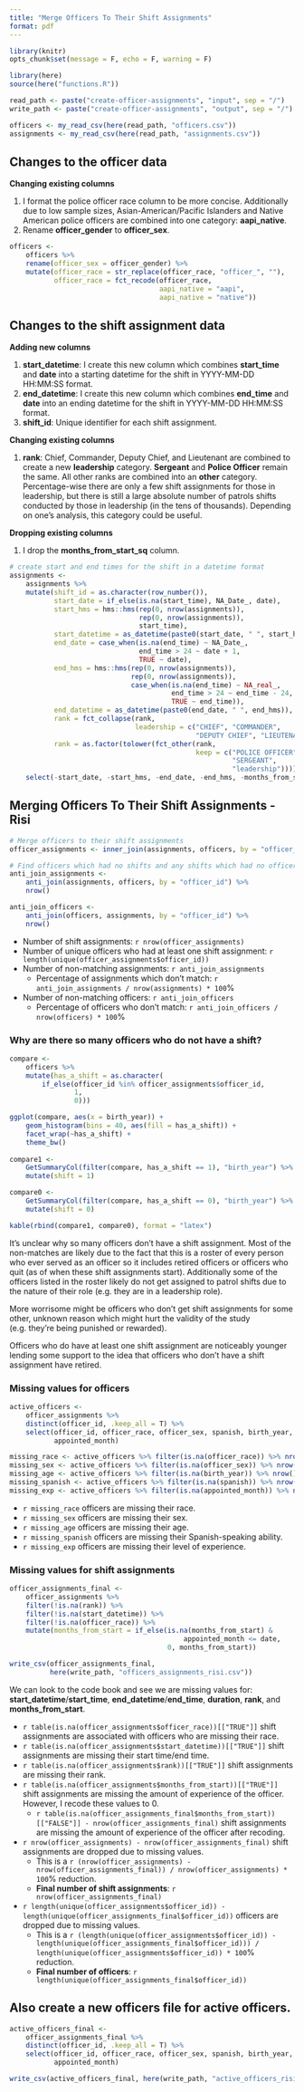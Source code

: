```yaml
---
title: "Merge Officers To Their Shift Assignments"
format: pdf
---
```


```r
library(knitr)
opts_chunk$set(message = F, echo = F, warning = F)

library(here)
source(here("functions.R"))

read_path <- paste("create-officer-assignments", "input", sep = "/")
write_path <- paste("create-officer-assignments", "output", sep = "/")

officers <- my_read_csv(here(read_path, "officers.csv"))
assignments <- my_read_csv(here(read_path, "assignments.csv"))
```

## Changes to the officer data

**Changing existing columns**

1.  I format the police officer race column to be more concise. Additionally due to low sample sizes, Asian-American/Pacific Islanders and Native American police officers are combined into one category: **aapi_native**.
2.  Rename **officer_gender** to **officer_sex**.

```r
officers <-
    officers %>%
    rename(officer_sex = officer_gender) %>%
    mutate(officer_race = str_replace(officer_race, "officer_", ""),
           officer_race = fct_recode(officer_race,
                                     aapi_native = "aapi",
                                     aapi_native = "native"))
```

## Changes to the shift assignment data

**Adding new columns**

1.  **start_datetime**: I create this new column which combines **start_time** and **date** into a starting datetime for the shift in YYYY-MM-DD HH:MM:SS format.
2.  **end_datetime**: I create this new column which combines **end_time** and **date** into an ending datetime for the shift in YYYY-MM-DD HH:MM:SS format.
3.  **shift_id**: Unique identifier for each shift assignment.

**Changing existing columns**

1.  **rank**: Chief, Commander, Deputy Chief, and Lieutenant are combined to create a new **leadership** category. **Sergeant** and **Police Officer** remain the same. All other ranks are combined into an **other** category. Percentage-wise there are only a few shift assignments for those in leadership, but there is still a large absolute number of patrols shifts conducted by those in leadership (in the tens of thousands). Depending on one's analysis, this category could be useful.

**Dropping existing columns**

1.  I drop the **months_from_start_sq** column.

```r
# create start and end times for the shift in a datetime format
assignments <-
    assignments %>%
    mutate(shift_id = as.character(row_number()),
           start_date = if_else(is.na(start_time), NA_Date_, date),
           start_hms = hms::hms(rep(0, nrow(assignments)),
                                rep(0, nrow(assignments)),
                                start_time),
           start_datetime = as_datetime(paste0(start_date, " ", start_hms)),
           end_date = case_when(is.na(end_time) ~ NA_Date_,
                                end_time > 24 ~ date + 1,
                                TRUE ~ date),
           end_hms = hms::hms(rep(0, nrow(assignments)),
                              rep(0, nrow(assignments)),
                              case_when(is.na(end_time) ~ NA_real_,
                                        end_time > 24 ~ end_time - 24,
                                        TRUE ~ end_time)),
           end_datetime = as_datetime(paste0(end_date, " ", end_hms)),
           rank = fct_collapse(rank,
                               leadership = c("CHIEF", "COMMANDER",
                                              "DEPUTY CHIEF", "LIEUTENANT")),
           rank = as.factor(tolower(fct_other(rank,
                                              keep = c("POLICE OFFICER",
                                                       "SERGEANT",
                                                       "leadership"))))) %>%
    select(-start_date, -start_hms, -end_date, -end_hms, -months_from_start_sq)
```

## Merging Officers To Their Shift Assignments - Risi

```r
# Merge officers to their shift assignments
officer_assignments <- inner_join(assignments, officers, by = "officer_id")

# Find officers which had no shifts and any shifts which had no officers
anti_join_assignments <-
    anti_join(assignments, officers, by = "officer_id") %>%
    nrow()

anti_join_officers <-
    anti_join(officers, assignments, by = "officer_id") %>%
    nrow()
```

* Number of shift assignments: `r nrow(officer_assignments)`
* Number of unique officers who had at least one shift assignment: `r length(unique(officer_assignments$officer_id))`
* Number of non-matching assignments: `r anti_join_assignments`
    * Percentage of assignments which don't match: `r anti_join_assignments / nrow(assignments) * 100`%
*   Number of non-matching officers: `r anti_join_officers`
    * Percentage of officers who don't match: `r anti_join_officers / nrow(officers) * 100`%

### Why are there so many officers who do not have a shift?

```r
compare <-
    officers %>%
    mutate(has_a_shift = as.character(
        if_else(officer_id %in% officer_assignments$officer_id,
                1,
                0)))

ggplot(compare, aes(x = birth_year)) +
    geom_histogram(bins = 40, aes(fill = has_a_shift)) +
    facet_wrap(~has_a_shift) +
    theme_bw()
 
compare1 <-
    GetSummaryCol(filter(compare, has_a_shift == 1), "birth_year") %>%
    mutate(shift = 1)

compare0 <-
    GetSummaryCol(filter(compare, has_a_shift == 0), "birth_year") %>%
    mutate(shift = 0)

kable(rbind(compare1, compare0), format = "latex")
```

It's unclear why so many officers don't have a shift assignment. Most of the non-matches are likely due to the fact that this is a roster of every person who ever served as an officer so it includes retired officers or officers who quit (as of when these shift assignments start). Additionally some of the officers listed in the roster likely do not get assigned to patrol shifts due to the nature of their role (e.g. they are in a leadership role).

More worrisome might be officers who don't get shift assignments for some other, unknown reason which might hurt the validity of the study (e.g. they're being punished or rewarded).

Officers who do have at least one shift assignment are noticeably younger lending some support to the idea that officers who don't have a shift assignment have retired.

### Missing values for officers

```r
active_officers <-
    officer_assignments %>%
    distinct(officer_id, .keep_all = T) %>%
    select(officer_id, officer_race, officer_sex, spanish, birth_year,
           appointed_month)

missing_race <- active_officers %>% filter(is.na(officer_race)) %>% nrow()
missing_sex <- active_officers %>% filter(is.na(officer_sex)) %>% nrow()
missing_age <- active_officers %>% filter(is.na(birth_year)) %>% nrow()
missing_spanish <- active_officers %>% filter(is.na(spanish)) %>% nrow()
missing_exp <- active_officers %>% filter(is.na(appointed_month)) %>% nrow()
```

* `r missing_race` officers are missing their race.
* `r missing_sex` officers are missing their sex.
* `r missing_age` officers are missing their age.
* `r missing_spanish` officers are missing their Spanish-speaking ability.
* `r missing_exp` officers are missing their level of experience.

### Missing values for shift assignments

```r
officer_assignments_final <-
    officer_assignments %>%
    filter(!is.na(rank)) %>%
    filter(!is.na(start_datetime)) %>%
    filter(!is.na(officer_race)) %>%
    mutate(months_from_start = if_else(is.na(months_from_start) &
                                           appointed_month <= date,
                                       0, months_from_start))

write_csv(officer_assignments_final,
          here(write_path, "officers_assignments_risi.csv"))
```

We can look to the code book and see we are missing values for: **start_datetime**/**start_time**, **end_datetime**/**end_time**, **duration**, **rank**, and **months_from_start**.

* `r table(is.na(officer_assignments$officer_race))[["TRUE"]]` shift assignments are associated with officers who are missing their race.
* `r table(is.na(officer_assignments$start_datetime))[["TRUE"]]` shift assignments are missing their start time/end time.
* `r table(is.na(officer_assignments$rank))[["TRUE"]]` shift assignments are missing their rank.
* `r table(is.na(officer_assignments$months_from_start))[["TRUE"]]` shift assignments are missing the amount of experience of the officer. However, I recode these values to 0.
    * `r table(is.na(officer_assignments_final$months_from_start))[["FALSE"]] - nrow(officer_assignments_final)` shift assignments are missing the amount of experience of the officer after recoding.
* `r nrow(officer_assignments) - nrow(officer_assignments_final)` shift assignments are dropped due to missing values.
    * This is a `r (nrow(officer_assignments) - nrow(officer_assignments_final)) / nrow(officer_assignments) * 100`% reduction.
    * **Final number of shift assignments**: `r nrow(officer_assignments_final)`
* `r length(unique(officer_assignments$officer_id)) - length(unique(officer_assignments_final$officer_id))` officers are dropped due to missing values.
    * This is a `r (length(unique(officer_assignments$officer_id)) - length(unique(officer_assignments_final$officer_id))) / length(unique(officer_assignments$officer_id)) * 100`% reduction.
    * **Final number of officers**: `r length(unique(officer_assignments_final$officer_id))`

## Also create a new officers file for active officers.

```r
active_officers_final <-
    officer_assignments_final %>%
    distinct(officer_id, .keep_all = T) %>%
    select(officer_id, officer_race, officer_sex, spanish, birth_year,
           appointed_month)

write_csv(active_officers_final, here(write_path, "active_officers_risi.csv"))
```

